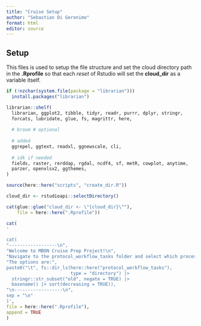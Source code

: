 ```yaml
---
title: "Cruise Setup"
author: "Sebastian Di Geronimo"
format: html
editor: source
---
```


## Setup

This files is used to setup the file structure and set the cloud directory path 
in the **.Rprofile** so that each *reset* of Rstudio will set the **cloud_dir** 
as a variable itself.

```r
if (!nzchar(system.file(package = "librarian"))) 
  install.packages("librarian")

librarian::shelf(
  librarian, ggplot2, tibble, tidyr, readr, purrr, dplyr, stringr,
  forcats, lubridate, glue, fs, magrittr, here,
  
  # broom # optional
  
  # added
  ggrepel, ggtext, readxl, ggnewscale, cli,
  
  # idk if needed
  fields, raster, rerddap, rgdal, ncdf4, sf, metR, cowplot, anytime, 
  parzer, openxlsx2, ggthemes, 
)
```


```r
source(here::here("scripts", "create_dir.R"))

cloud_dir <- rstudioapi::selectDirectory()

cat(glue::glue("cloud_dir <- \"{cloud_dir}\""), 
    file = here::here(".Rprofile"))

cat(
'

cat(
"------------------\n",
"Welcome to MBON Cruise Prep Project!\n",
"Navigate to the protocol_workflow_tasks folder and select which process you are doing.\n",
"The options are:",
paste0("\t", fs::dir_ls(here::here("protocol_workflow_tasks"), 
                        type = "directory") |> 
  stringr::str_subset("old", negate = TRUE) |> 
  basename() |> sort(decreasing = TRUE)),
"\n------------------\n",
sep = "\n"
)',
file = here::here(".Rprofile"),
append = TRUE
)

```
